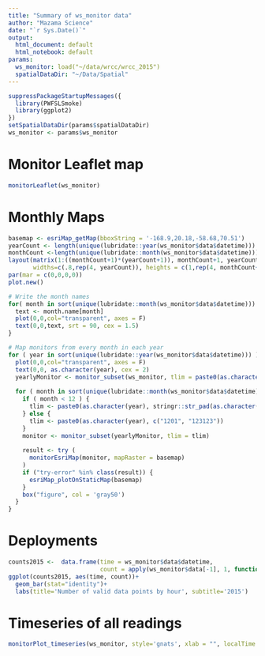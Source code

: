 ```yaml
---
title: "Summary of ws_monitor data"
author: "Mazama Science"
date: "`r Sys.Date()`"
output:
  html_document: default
  html_notebook: default
params:
  ws_monitor: load("~/data/wrcc/wrcc_2015") 
  spatialDataDir: "~/Data/Spatial"
---
```


```r
suppressPackageStartupMessages({
  library(PWFSLSmoke)
  library(ggplot2)
})
setSpatialDataDir(params$spatialDataDir)
ws_monitor <- params$ws_monitor
```

# Monitor Leaflet map

```r
monitorLeaflet(ws_monitor)
```

# Monthly Maps

```r
basemap <- esriMap_getMap(bboxString = '-168.9,20.18,-58.68,70.51')
yearCount <- length(unique(lubridate::year(ws_monitor$data$datetime)))
monthCount <-length(unique(lubridate::month(ws_monitor$data$datetime)))
layout(matrix(1:((monthCount+1)*(yearCount+1)), monthCount+1, yearCount+1, byrow = FALSE), 
       widths=c(.8,rep(4, yearCount)), heights = c(1,rep(4, monthCount+1)))
par(mar = c(0,0,0,0))
plot.new()

# Write the month names
for( month in sort(unique(lubridate::month(ws_monitor$data$datetime))) ){
  text <- month.name[month]
  plot(0,0,col="transparent", axes = F)
  text(0,0,text, srt = 90, cex = 1.5)
}

# Map monitors from every month in each year
for ( year in sort(unique(lubridate::year(ws_monitor$data$datetime))) ){
  plot(0,0,col="transparent", axes = F)
  text(0,0, as.character(year), cex = 2)
  yearlyMonitor <- monitor_subset(ws_monitor, tlim = paste0(as.character(c(year, year+1)),'0101'))
  
  for ( month in sort(unique(lubridate::month(ws_monitor$data$datetime))) ) {
    if ( month < 12 ) {
      tlim <- paste0(as.character(year), stringr::str_pad(as.character(c(month, month+1)), 2, side = 'left', "0"), '01')
    } else {
      tlim <- paste0(as.character(year), c("1201", "123123"))
    }
    monitor <- monitor_subset(yearlyMonitor, tlim = tlim)
    
    result <- try (
      monitorEsriMap(monitor, mapRaster = basemap)
    )
    if ("try-error" %in% class(result)) {
      esriMap_plotOnStaticMap(basemap)
    }
    box("figure", col = 'gray50')
  }
}
```

# Deployments

```r
counts2015 <-  data.frame(time = ws_monitor$data$datetime, 
                          count = apply(ws_monitor$data[-1], 1, function(x) sum(!is.na(x))))
ggplot(counts2015, aes(time, count))+
  geom_bar(stat="identity")+
  labs(title='Number of valid data points by hour', subtitle='2015')
```

# Timeseries of all readings

```r
monitorPlot_timeseries(ws_monitor, style='gnats', xlab = "", localTime = FALSE, ylim = c(0,1000))
```

